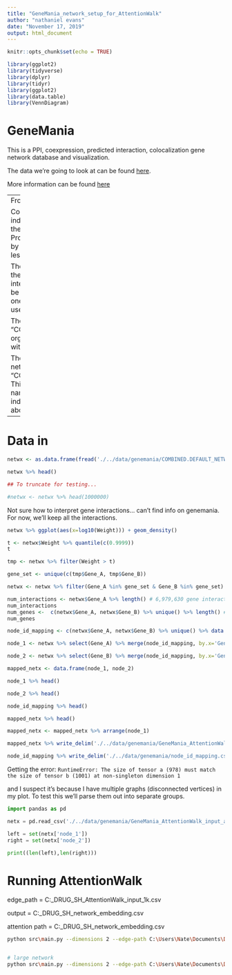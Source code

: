 ```yaml
---
title: "GeneMania_network_setup_for_AttentionWalk"
author: "nathaniel evans"
date: "November 17, 2019"
output: html_document
---
```


```r
knitr::opts_chunk$set(echo = TRUE)

library(ggplot2)
library(tidyverse)
library(dplyr)
library(tidyr)
library(ggplot2)
library(data.table)
library(VennDiagram)
```


# GeneMania 

This is a PPI, coexpression, predicted interaction, colocalization gene network database and visualization. 

The data we're going to look at can be found [here](http://genemania.org/data/current/Homo_sapiens.COMBINED/). 

More information can be found [here](http://pages.genemania.org/data/)

---
From genemania...  

Combined Networks  
A combined network integrates multiple individual GeneMANIA networks into a single large network. Currently the set of default networks, combined using the GO-based Biological Process method, are available for each organism. This network is used by GeneMANIA for finding genes similar to sets of query genes of size less than 6.  

The combined networks are packaged for download separately from the organisms set of individual networks. As combined networks integrate the interactions between many individual networks they can be large in size. Combined networks are represented in a pair of files, one containing the network itself and the other containing the weights used to produce the combined network.  

The integrated network is named "COMBINED.DEFAULT_NETWORKS.BP_COMBINING.txt". The file is organized the same way as the individual networks described above, with each line containing a pair of interacting genes and their weights.  

The set of combination weights used to produce the integrated network are available in a file named "COMBINATION_WEIGHTS.DEFAULT_NETWORKS.BP_COMBINING.txt". This file contains 3 columns, the network group name, the network name, and the weight given to the network in the combined result. The individual networks themselves are available separately as described above.  

---


# Data in

```r

netwx <- as.data.frame(fread('./../data/genemania/COMBINED.DEFAULT_NETWORKS.BP_COMBINING.txt', sep='\t'))

netwx %>% head()

## To truncate for testing... 

#netwx <- netwx %>% head(1000000)

```

Not sure how to interpret gene interactions... can't find info on genemania. 
For now, we'll keep all the interactions. 

```r

netwx %>% ggplot(aes(x=log10(Weight))) + geom_density()

```

```r
t <- netwx$Weight %>% quantile(c(0.9999))
t

tmp <- netwx %>% filter(Weight > t)

gene_set <- unique(c(tmp$Gene_A, tmp$Gene_B))

netwx <- netwx %>% filter(Gene_A %in% gene_set & Gene_B %in% gene_set)

num_interactions <- netwx$Gene_A %>% length() # 6,979,630 gene interactions
num_interactions 
num_genes <-  c(netwx$Gene_A, netwx$Gene_B) %>% unique() %>% length() # 19551 genes 
num_genes
```


```r

node_id_mapping <- c(netwx$Gene_A, netwx$Gene_B) %>% unique() %>% data.frame(gene_name=.) %>% mutate(node_id=seq(0,num_genes-1))

node_1 <- netwx %>% select(Gene_A) %>% merge(node_id_mapping, by.x='Gene_A', by.y='gene_name', all.x=T) %>% .$node_id

node_2 <- netwx %>% select(Gene_B) %>% merge(node_id_mapping, by.x='Gene_B', by.y='gene_name', all.x=T) %>% .$node_id

mapped_netx <- data.frame(node_1, node_2)

```

```r
node_1 %>% head()

node_2 %>% head() 

node_id_mapping %>% head()

mapped_netx %>% head()

```


```r
mapped_netx <- mapped_netx %>% arrange(node_1)

mapped_netx %>% write_delim('./../data/genemania/GeneMania_AttentionWalk_input_small.csv', delim=',')

node_id_mapping %>% write_delim('./../data/genemania/node_id_mapping.csv', delim=',')
```

Getting the error: `RuntimeError: The size of tensor a (978) must match the size of tensor b (1001) at non-singleton dimension 1` 

and I suspect it's because I have multiple graphs (disconnected vertices) in my plot. To test this we'll parse them out into separate groups. 


```python
import pandas as pd 

netx = pd.read_csv('./../data/genemania/GeneMania_AttentionWalk_input_all.csv')

left = set(netx['node_1'])
right = set(netx['node_2'])

print((len(left),len(right)))

```


# Running AttentionWalk 

edge_path = C:\Users\Nate\Documents\DEEP_DRUG_SH\data\genemania\GeneMania_AttentionWalk_input_1k.csv

output = C:\Users\Nate\Documents\DEEP_DRUG_SH\gene_network_embedding\embedding.csv

attention path = C:\Users\Nate\Documents\DEEP_DRUG_SH\gene_network_embedding\attention.csv


```bash

python src\main.py --dimensions 2 --edge-path C:\Users\Nate\Documents\DEEP_DRUG_SH\data\genemania\GeneMania_AttentionWalk_input_small.csv --embedding-path C:\Users\Nate\Documents\DEEP_DRUG_SH\gene_network_embedding\embedding_999Q__experiments.csv --attention-path C:\Users\Nate\Documents\DEEP_DRUG_SH\gene_network_embedding\attention.csv --learning-rate 0.01 --epochs 50 --gamma 0.5 --beta 0.5 --num-of-walks 100 --window-size 5


# large network
python src\main.py --dimensions 2 --edge-path C:\Users\Nate\Documents\DEEP_DRUG_SH\data\genemania\GeneMania_AttentionWalk_input_all.csv --embedding-path C:\Users\Nate\Documents\DEEP_DRUG_SH\gene_network_embedding\embedding_999Q__experiments.csv --attention-path C:\Users\Nate\Documents\DEEP_DRUG_SH\gene_network_embedding\attention.csv --learning-rate 0.01 --epochs 5 --gamma 0.5 --beta 0.5 --num-of-walks 100 --window-size 5

```

















